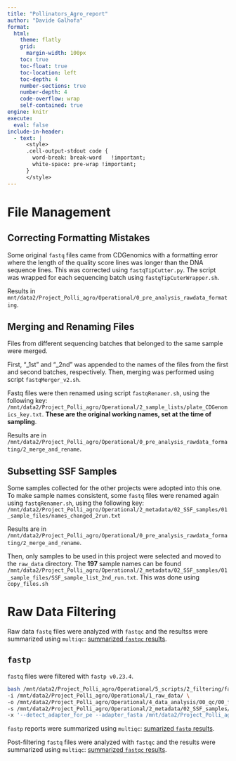 ```yaml
---
title: "Pollinators_Agro_report"
author: "Davide Galhofa"
format:
  html:
    theme: flatly
    grid:
      margin-width: 100px
    toc: true
    toc-float: true
    toc-location: left
    toc-depth: 4
    number-sections: true
    number-depth: 4
    code-overflow: wrap
    self-contained: true
engine: knitr
execute:
  eval: false
include-in-header:
  - text: |
      <style>
      .cell-output-stdout code {
        word-break: break-word   !important;
        white-space: pre-wrap !important;
      }
      </style>
---
```


# File Management

## Correcting Formatting Mistakes

Some original `fastq` files came from CDGenomics with a formatting error where the length of the quality score lines was longer than the DNA sequence lines.
This was corrected using `fastqTipCutter.py`.
The script was wrapped for each sequencing batch using `fastqTipCuterWrapper.sh`.

Results in `mnt/data2/Project_Polli_agro/Operational/0_pre_analysis_rawdata_formating`.

## Merging and Renaming Files

Files from different sequencing batches that belonged to the same sample were merged.

First, "_1st" and "_2nd" was appended to the names of the files from the first and second batches, respectively.
Then, merging was performed using script `fastqMerger_v2.sh`.

Fastq files were then renamed using script `fastqRenamer.sh`, using the following key: `/mnt/data2/Project_Polli_agro/Operational/2_sample_lists/plate_CDGenomics_key.txt`.
**These are the original working names, set at the time of sampling**.

Results are in `/mnt/data2/Project_Polli_agro/Operational/0_pre_analysis_rawdata_formating/2_merge_and_rename`.

## Subsetting SSF Samples

Some samples collected for the other projects were adopted into this one. 
To make sample names consistent, some `fastq` files were renamed again using `fastqRenamer.sh`, using the following key: `/mnt/data2/Project_Polli_agro/Operational/2_metadata/02_SSF_samples/01_sample_files/names_changed_2run.txt`

Results are in `/mnt/data2/Project_Polli_agro/Operational/0_pre_analysis_rawdata_formating/2_merge_and_rename`.

Then, only samples to be used in this project were selected and moved to the `raw_data` directory.
The **197** sample names can be found `/mnt/data2/Project_Polli_agro/Operational/2_metadata/02_SSF_samples/01_sample_files/SSF_sample_list_2nd_run.txt`.
This was done using `copy_files.sh`

# Raw Data Filtering

Raw data `fastq` files were analyzed with `fastqc` and the resultss were summarized using `multiqc`: [summarized `fastqc` results](html_reports/RawData_fastqc_multiqc_report.html).

## `fastp`

`fastq` files were filtered with `fastp v0.23.4`.

```bash
bash /mnt/data2/Project_Polli_agro/Operational/5_scripts/2_filtering/fastpRun.sh \
-i /mnt/data2/Project_Polli_agro/Operational/1_raw_data/ \
-o /mnt/data2/Project_Polli_agro/Operational/4_data_analysis/00_qc/00_fastp/ \
-s /mnt/data2/Project_Polli_agro/Operational/2_metadata/02_SSF_samples/01_sample_files/SSF_sample_list_2nd_run.txt \
-x '--detect_adapter_for_pe --adapter_fasta /mnt/data2/Project_Polli_agro/Operational/2_metadata/00_CDGenomics/CDGenomics_adapters_list.fa --dedup --dup_calc_accuracy 6 --trim_poly_g --trim_poly_x --max_len1 140 --max_len2 140 --length_required 140 --overrepresentation_analysis --qualified_quality_phred 20 --thread 16'
```

`fastp` reports were summarized using `multiqc`: [sumarized `fastp` results](html_reports/fastp_summarized_results_multiqc_report.html).

Post-filtering `fastq` files were analyzed with `fastqc` and the results were summarized using `multiqc`: [summarized `fastqc` results](html_reports/post_filtering_fastq_multiqc_report.html).




